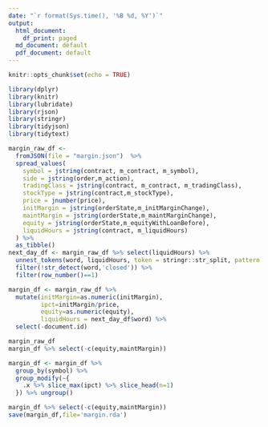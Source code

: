 ```yaml
---
date: "`r format(Sys.time(), '%B %d, %Y')`"
output:
  html_document:
    df_print: paged
  md_document: default
  pdf_document: default
---
```


```r
knitr::opts_chunk$set(echo = TRUE)
```

```r
library(dplyr)
library(knitr)
library(lubridate)
library(rjson)
library(stringr)
library(tidyjson)
library(tidytext)

```

```r
margin_raw_df <-
  fromJSON(file = "margin.json")  %>%
  spread_values(
    symbol = jstring(contract, m_contract, m_symbol),
    side = jstring(order,m_action),
    tradingClass = jstring(contract, m_contract, m_tradingClass),
    stockType = jstring(contract,m_stockType),
    price = jnumber(price),
    initMargin = jstring(orderState,m_initMarginChange),
    maintMargin = jstring(orderState,m_maintMarginChange),
    equity = jstring(orderState,m_equityWithLoanBefore),
    liquidHours = jstring(contract, m_liquidHours)
  ) %>%
  as_tibble() 
next_day_df <- margin_raw_df %>% select(liquidHours) %>%
  unnest_tokens(word, liquidHours, token = stringr::str_split, pattern = ";") %>%
  filter(!str_detect(word,'closed')) %>%
  filter(row_number()==1)

margin_df <- margin_raw_df %>%
  mutate(initMargin=as.numeric(initMargin),
         ipct=initMargin/price,
         equity=as.numeric(equity),
         liquidHours = next_day_df$word) %>%
  select(-document.id)

```

```r
margin_raw_df
margin_df %>% select(-c(equity,maintMargin))

margin_df <- margin_df %>% 
  group_by(symbol) %>%
  group_modify(~{
    .x %>% slice_max(ipct) %>% slice_head(n=1)
  }) %>% ungroup()

margin_df %>% select(-c(equity,maintMargin))
save(margin_df,file='margin.rda')

```
